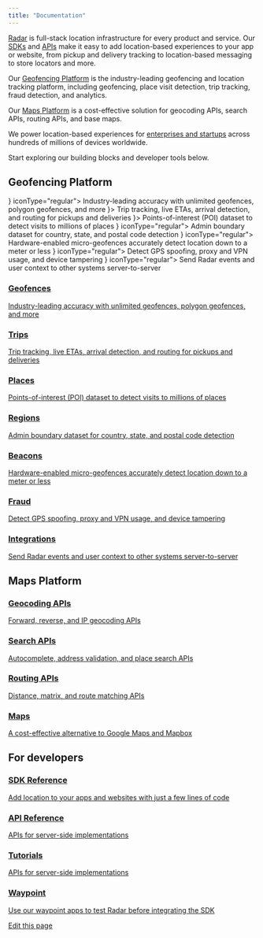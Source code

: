 ```yaml
---
title: "Documentation"
---
```


[Radar](https://radar.com/) is full-stack location infrastructure for every product and service. Our [SDKs](https://docs.radar.com/sdk) and [APIs](https://docs.radar.com/api) make it easy to add location-based experiences to your app or website, from pickup and delivery tracking to location-based messaging to store locators and more.

Our [Geofencing Platform](https://docs.radar.com/geofencing/overview) is the industry-leading geofencing and location tracking platform, including geofencing, place visit detection, trip tracking, fraud detection, and analytics.

Our [Maps Platform](https://docs.radar.com/maps/overview) is a cost-effective solution for geocoding APIs, search APIs, routing APIs, and base maps.

We power location-based experiences for [enterprises and startups](https://radar.com/customers) across hundreds of millions of devices worldwide.

Start exploring our building blocks and developer tools below.

## Geofencing Platform

<CardGroup cols={2}>
  <Card title="Geofences" href="/geofences" icon={<svg xmlns="http://www.w3.org/2000/svg" width="32" height="32" viewBox="0 0 36 36" fill="none">
<rect width="36" height="36" rx="18" fill="#FF6F00"/>
<path fill-rule="evenodd" clip-rule="evenodd" d="M18.1645 10.4999C20.5785 10.612 22.5068 12.6076 22.5068 15.0515V15.1487V15.2458C22.5068 17.9364 18.867 21.8154 18.4858 22.2115C18.3364 22.3684 18.1047 22.4507 17.9552 22.4507C17.8057 22.4507 17.574 22.3684 17.4246 22.2115C17.0509 21.8154 13.4036 17.9364 13.4036 15.2458V15.1487V15.0515C13.4036 12.6076 15.3244 10.612 17.7459 10.4999H17.9552H18.1645ZM16.2362 15.0515C16.2362 16.0007 17.006 16.763 17.9477 16.763C18.8969 16.763 19.6592 16.0007 19.6592 15.0515C19.6592 14.1023 18.8969 13.34 17.9477 13.34C16.9985 13.34 16.2362 14.1023 16.2362 15.0515ZM21.8566 20.4551C21.9612 20.3131 22.0509 20.1786 22.1406 20.0366L22.148 20.0291C23.2766 20.5971 23.9567 21.4118 23.9567 22.3385C23.9567 24.1398 21.3932 25.5 18 25.5C14.6069 25.5 12.0434 24.1398 12.0434 22.3385C12.0434 21.4267 12.7011 20.627 13.7922 20.059L13.7923 20.059C13.8745 20.1861 13.9567 20.3131 14.0538 20.4477C14.2631 20.7466 14.4724 21.0231 14.6816 21.2922C13.9492 21.6211 13.5307 22.0172 13.5307 22.3385C13.5307 23.0037 15.3094 24.0052 17.9926 24.0052C20.6757 24.0052 22.4545 23.0037 22.4545 22.3385C22.4545 22.0097 22.0135 21.5986 21.2512 21.2698C21.2753 21.2383 21.2996 21.2065 21.3241 21.1745C21.4973 20.9486 21.6798 20.7105 21.8566 20.4551Z" fill="white"/>
</svg>} iconType="regular">
    Industry-leading accuracy with unlimited geofences, polygon geofences, and more
  </Card>
  <Card title="Trips" icon={<svg
xmlns="http://www.w3.org/2000/svg"
width={32}
height={32}
viewBox="0 0 36 36"
fill="none"
{...props}
>
<rect width={36} height={36} fill="#EB0083" rx={18} />
<path
  fill="#fff"
  d="M24 10.5H12a.932.932 0 0 0-.923.937v13.126c0 .515.415.937.922.937h.194a.932.932 0 0 0 .923-.937v-2.81H24a.932.932 0 0 0 .922-.938v-9.378a.932.932 0 0 0-.922-.937Zm-1.116 5.622h-3.256v3.307h-3.256v-3.307h-3.256v-3.308h3.256v3.308h3.256v-3.308h3.256v3.308Z"
/>
</svg>}>
    Trip tracking, live ETAs, arrival detection, and routing for pickups and deliveries
  </Card>
  <Card title="Places" icon={<svg
xmlns="http://www.w3.org/2000/svg"
width={32}
height={32}
viewBox="0 0 36 36"
fill="none"
{...props}
>
<rect width={36} height={36} fill="#5B38FF" rx={18} />
<path
fill="#fff"
d="M23.531 10.969c-.187-.281-.468-.469-.843-.469h-9.375c-.376 0-.657.188-.844.469-1.969 3.75-1.969 3.937-1.969 4.219a1.88 1.88 0 0 0 1.875 1.874v7.5c0 .563.375.938.938.938h9.374c.563 0 .938-.375.938-.938v-7.5a1.88 1.88 0 0 0 1.875-1.875c0-.28 0-.468-1.969-4.218Zm-3.656 12.656v-3.75h-3.75v3.75H14.25v-6.844c.281.188.563.282.938.282.562 0 1.03-.282 1.406-.657.375.375.843.657 1.406.657s1.031-.282 1.406-.657c.375.375.844.657 1.407.657.375 0 .656-.094.937-.282v6.844h-1.875Z"
/>
</svg>}>
    Points-of-interest (POI) dataset to detect visits to millions of places
  </Card>
<Card title="Regions" icon={<svg xmlns="http://www.w3.org/2000/svg" width="32" height="32" viewBox="0 0 36 36" fill="none">
<rect width="36" height="36" rx="18" fill="#FF6F00"/>
<path fill-rule="evenodd" clip-rule="evenodd" d="M18.1645 10.4999C20.5785 10.612 22.5068 12.6076 22.5068 15.0515V15.1487V15.2458C22.5068 17.9364 18.867 21.8154 18.4858 22.2115C18.3364 22.3684 18.1047 22.4507 17.9552 22.4507C17.8057 22.4507 17.574 22.3684 17.4246 22.2115C17.0509 21.8154 13.4036 17.9364 13.4036 15.2458V15.1487V15.0515C13.4036 12.6076 15.3244 10.612 17.7459 10.4999H17.9552H18.1645ZM16.2362 15.0515C16.2362 16.0007 17.006 16.763 17.9477 16.763C18.8969 16.763 19.6592 16.0007 19.6592 15.0515C19.6592 14.1023 18.8969 13.34 17.9477 13.34C16.9985 13.34 16.2362 14.1023 16.2362 15.0515ZM21.8566 20.4551C21.9612 20.3131 22.0509 20.1786 22.1406 20.0366L22.148 20.0291C23.2766 20.5971 23.9567 21.4118 23.9567 22.3385C23.9567 24.1398 21.3932 25.5 18 25.5C14.6069 25.5 12.0434 24.1398 12.0434 22.3385C12.0434 21.4267 12.7011 20.627 13.7922 20.059L13.7923 20.059C13.8745 20.1861 13.9567 20.3131 14.0538 20.4477C14.2631 20.7466 14.4724 21.0231 14.6816 21.2922C13.9492 21.6211 13.5307 22.0172 13.5307 22.3385C13.5307 23.0037 15.3094 24.0052 17.9926 24.0052C20.6757 24.0052 22.4545 23.0037 22.4545 22.3385C22.4545 22.0097 22.0135 21.5986 21.2512 21.2698C21.2753 21.2383 21.2996 21.2065 21.3241 21.1745C21.4973 20.9486 21.6798 20.7105 21.8566 20.4551Z" fill="white"/>
</svg>} iconType="regular">
    Admin boundary dataset for country, state, and postal code detection
  </Card>
<Card title="Beacons" icon={<svg xmlns="http://www.w3.org/2000/svg" width="32" height="32" viewBox="0 0 36 36" fill="none">
<rect width="36" height="36" rx="18" fill="#FF6F00"/>
<path fill-rule="evenodd" clip-rule="evenodd" d="M18.1645 10.4999C20.5785 10.612 22.5068 12.6076 22.5068 15.0515V15.1487V15.2458C22.5068 17.9364 18.867 21.8154 18.4858 22.2115C18.3364 22.3684 18.1047 22.4507 17.9552 22.4507C17.8057 22.4507 17.574 22.3684 17.4246 22.2115C17.0509 21.8154 13.4036 17.9364 13.4036 15.2458V15.1487V15.0515C13.4036 12.6076 15.3244 10.612 17.7459 10.4999H17.9552H18.1645ZM16.2362 15.0515C16.2362 16.0007 17.006 16.763 17.9477 16.763C18.8969 16.763 19.6592 16.0007 19.6592 15.0515C19.6592 14.1023 18.8969 13.34 17.9477 13.34C16.9985 13.34 16.2362 14.1023 16.2362 15.0515ZM21.8566 20.4551C21.9612 20.3131 22.0509 20.1786 22.1406 20.0366L22.148 20.0291C23.2766 20.5971 23.9567 21.4118 23.9567 22.3385C23.9567 24.1398 21.3932 25.5 18 25.5C14.6069 25.5 12.0434 24.1398 12.0434 22.3385C12.0434 21.4267 12.7011 20.627 13.7922 20.059L13.7923 20.059C13.8745 20.1861 13.9567 20.3131 14.0538 20.4477C14.2631 20.7466 14.4724 21.0231 14.6816 21.2922C13.9492 21.6211 13.5307 22.0172 13.5307 22.3385C13.5307 23.0037 15.3094 24.0052 17.9926 24.0052C20.6757 24.0052 22.4545 23.0037 22.4545 22.3385C22.4545 22.0097 22.0135 21.5986 21.2512 21.2698C21.2753 21.2383 21.2996 21.2065 21.3241 21.1745C21.4973 20.9486 21.6798 20.7105 21.8566 20.4551Z" fill="white"/>
</svg>} iconType="regular">
    Hardware-enabled micro-geofences accurately detect location down to a meter or less
  </Card>
<Card title="Fraud" icon={<svg xmlns="http://www.w3.org/2000/svg" width="32" height="32" viewBox="0 0 36 36" fill="none">
<rect width="36" height="36" rx="18" fill="#FF6F00"/>
<path fill-rule="evenodd" clip-rule="evenodd" d="M18.1645 10.4999C20.5785 10.612 22.5068 12.6076 22.5068 15.0515V15.1487V15.2458C22.5068 17.9364 18.867 21.8154 18.4858 22.2115C18.3364 22.3684 18.1047 22.4507 17.9552 22.4507C17.8057 22.4507 17.574 22.3684 17.4246 22.2115C17.0509 21.8154 13.4036 17.9364 13.4036 15.2458V15.1487V15.0515C13.4036 12.6076 15.3244 10.612 17.7459 10.4999H17.9552H18.1645ZM16.2362 15.0515C16.2362 16.0007 17.006 16.763 17.9477 16.763C18.8969 16.763 19.6592 16.0007 19.6592 15.0515C19.6592 14.1023 18.8969 13.34 17.9477 13.34C16.9985 13.34 16.2362 14.1023 16.2362 15.0515ZM21.8566 20.4551C21.9612 20.3131 22.0509 20.1786 22.1406 20.0366L22.148 20.0291C23.2766 20.5971 23.9567 21.4118 23.9567 22.3385C23.9567 24.1398 21.3932 25.5 18 25.5C14.6069 25.5 12.0434 24.1398 12.0434 22.3385C12.0434 21.4267 12.7011 20.627 13.7922 20.059L13.7923 20.059C13.8745 20.1861 13.9567 20.3131 14.0538 20.4477C14.2631 20.7466 14.4724 21.0231 14.6816 21.2922C13.9492 21.6211 13.5307 22.0172 13.5307 22.3385C13.5307 23.0037 15.3094 24.0052 17.9926 24.0052C20.6757 24.0052 22.4545 23.0037 22.4545 22.3385C22.4545 22.0097 22.0135 21.5986 21.2512 21.2698C21.2753 21.2383 21.2996 21.2065 21.3241 21.1745C21.4973 20.9486 21.6798 20.7105 21.8566 20.4551Z" fill="white"/>
</svg>} iconType="regular">
    Detect GPS spoofing, proxy and VPN usage, and device tampering
  </Card>
<Card title="Integrations" icon={<svg xmlns="http://www.w3.org/2000/svg" width="32" height="32" viewBox="0 0 36 36" fill="none">
<rect width="36" height="36" rx="18" fill="#FF6F00"/>
<path fill-rule="evenodd" clip-rule="evenodd" d="M18.1645 10.4999C20.5785 10.612 22.5068 12.6076 22.5068 15.0515V15.1487V15.2458C22.5068 17.9364 18.867 21.8154 18.4858 22.2115C18.3364 22.3684 18.1047 22.4507 17.9552 22.4507C17.8057 22.4507 17.574 22.3684 17.4246 22.2115C17.0509 21.8154 13.4036 17.9364 13.4036 15.2458V15.1487V15.0515C13.4036 12.6076 15.3244 10.612 17.7459 10.4999H17.9552H18.1645ZM16.2362 15.0515C16.2362 16.0007 17.006 16.763 17.9477 16.763C18.8969 16.763 19.6592 16.0007 19.6592 15.0515C19.6592 14.1023 18.8969 13.34 17.9477 13.34C16.9985 13.34 16.2362 14.1023 16.2362 15.0515ZM21.8566 20.4551C21.9612 20.3131 22.0509 20.1786 22.1406 20.0366L22.148 20.0291C23.2766 20.5971 23.9567 21.4118 23.9567 22.3385C23.9567 24.1398 21.3932 25.5 18 25.5C14.6069 25.5 12.0434 24.1398 12.0434 22.3385C12.0434 21.4267 12.7011 20.627 13.7922 20.059L13.7923 20.059C13.8745 20.1861 13.9567 20.3131 14.0538 20.4477C14.2631 20.7466 14.4724 21.0231 14.6816 21.2922C13.9492 21.6211 13.5307 22.0172 13.5307 22.3385C13.5307 23.0037 15.3094 24.0052 17.9926 24.0052C20.6757 24.0052 22.4545 23.0037 22.4545 22.3385C22.4545 22.0097 22.0135 21.5986 21.2512 21.2698C21.2753 21.2383 21.2996 21.2065 21.3241 21.1745C21.4973 20.9486 21.6798 20.7105 21.8566 20.4551Z" fill="white"/>
</svg>} iconType="regular">
    Send Radar events and user context to other systems server-to-server
  </Card>
</CardGroup>

### [Geofences](/geofences)

[Industry-leading accuracy with unlimited geofences, polygon geofences, and more](/geofences)

### [Trips](/trip-tracking)

[Trip tracking, live ETAs, arrival detection, and routing for pickups and deliveries](/trip-tracking)

### [Places](/places)

[Points-of-interest (POI) dataset to detect visits to millions of places](/places)

### [Regions](/regions)

[Admin boundary dataset for country, state, and postal code detection](/regions)

### [Beacons](/beacons)

[Hardware-enabled micro-geofences accurately detect location down to a meter or less](/beacons)

### [Fraud](/fraud)

[Detect GPS spoofing, proxy and VPN usage, and device tampering](/fraud)

### [Integrations](/integrations)

[Send Radar events and user context to other systems server-to-server](/integrations)

## Maps Platform

### [Geocoding APIs](/maps/geocoding)

[Forward, reverse, and IP geocoding APIs](/maps/geocoding)

### [Search APIs](/maps/search)

[Autocomplete, address validation, and place search APIs](/maps/search)

### [Routing APIs](/maps/routing)

[Distance, matrix, and route matching APIs](/maps/routing)

### [Maps](/maps/maps)

[A cost-effective alternative to Google Maps and Mapbox](/maps/maps)

## For developers

### [SDK Reference](/sdk)

[Add location to your apps and websites with just a few lines of code](/sdk)

### [API Reference](/api)

[APIs for server-side implementations](/api)

### [Tutorials](/tutorials)

[APIs for server-side implementations](/tutorials)

### [Waypoint](/waypoint)

[Use our waypoint apps to test Radar before integrating the SDK](/waypoint)

[Edit this page](https://github.com/radarlabs/docs/edit/main/docs/overview.mdx)